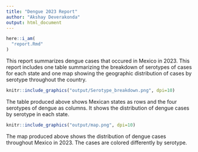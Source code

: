 ```yaml
---
title: "Dengue 2023 Report"
author: "Akshay Deverakonda"
output: html_document
---
```


```r
here::i_am(
  "report.Rmd"
)
```

This report summarizes dengue cases that occured in Mexico in 2023. This report includes one table summarizing the breakdown of serotypes of cases for each state and one map showing the geographic distribution of cases by serotype throughout the country.

```r
knitr::include_graphics("output/Serotype_breakdown.png", dpi=10)
```

The table produced above shows Mexican states as rows and the four serotypes of dengue as columns. It shows the distribution of dengue cases by serotype in each state.

```r
knitr::include_graphics("output/map.png", dpi=10)
```

The map produced above shows the distribution of dengue cases throughout Mexico in 2023. The cases are colored differently by serotype.
